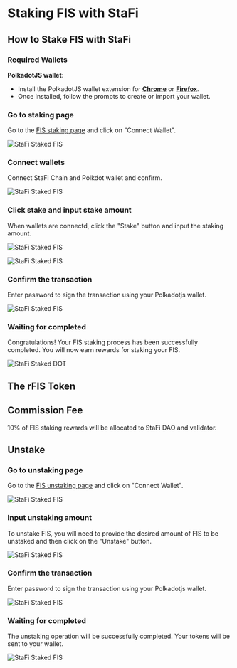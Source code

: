 # Staking FIS with StaFi


## How to Stake FIS with StaFi

### Required Wallets

**PolkadotJS wallet**:

- Install the PolkadotJS wallet extension for **[Chrome](https://chrome.google.com/webstore/detail/polkadot%7Bjs%7D-extension/mopnmbcafieddcagagdcbnhejhlodfdd)** or **[Firefox](https://addons.mozilla.org/en-US/firefox/addon/polkadot-js-extension/)**.
- Once installed, follow the prompts to create or import your wallet.

<Steps>

### Go to staking page

Go to the [FIS staking page](https://app.stafi.io/rtoken/stake/FIS?tokenStandard=Native) and click on "Connect Wallet".

![StaFi Staked FIS](/image/rfishowtostake_1.png)

### Connect wallets

Connect StaFi Chain and Polkdot wallet and confirm.

![StaFi Staked FIS](/image/rfishowtostake_2.png)

### Click stake and input stake amount

When wallets are connectd, click the "Stake" button and input the staking amount.

![StaFi Staked FIS](/image/rfishowtostake_3.png)

![StaFi Staked FIS](/image/rfishowtostake_4.png)

### Confirm the transaction

Enter password to sign the transaction using your Polkadotjs wallet.

![StaFi Staked FIS](/image/rfishowtostake_5.png)

### Waiting for completed

Congratulations! Your FIS staking process has been successfully completed. You will now earn rewards for staking your FIS.

![StaFi Staked DOT](/image/rdothowtostake_6.png)


</Steps>

## The rFIS Token


## Commission Fee

10% of FIS staking rewards will be allocated to StaFi DAO and validator.

## Unstake

<Steps>

### Go to unstaking page

Go to the [FIS unstaking page](https://app.stafi.io/rtoken/stake/FIS?tokenStandard=Native) and click on "Connect Wallet".

![StaFi Staked FIS](/image/rfisunstake_1.png)

### Input unstaking amount

To unstake FIS, you will need to provide the desired amount of FIS to be unstaked and then click on the "Unstake" button.

![StaFi Staked FIS](/image/rfisunstake_2.png)

### Confirm the transaction

Enter password to sign the transaction using your Polkadotjs wallet.

![StaFi Staked FIS](/image/rfisunstake_3.png)

### Waiting for completed

The unstaking operation will be successfully completed. Your tokens will be sent to your wallet.

![StaFi Staked FIS](/image/rfisunstake_4.png)

</Steps>